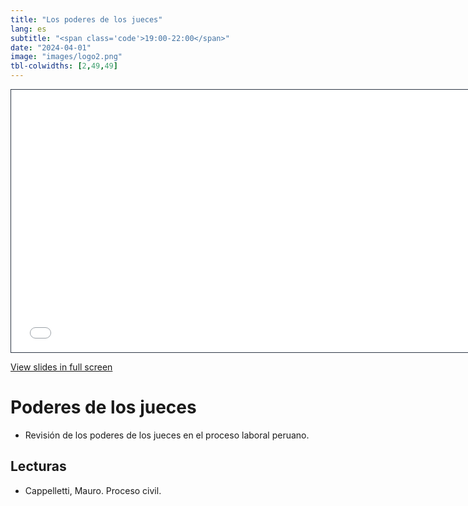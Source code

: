 ```yaml
---
title: "Los poderes de los jueces"
lang: es
subtitle: "<span class='code'>19:00-22:00</span>"
date: "2024-04-01"
image: "images/logo2.png"
tbl-colwidths: [2,49,49]
---
```


```{=html}
<iframe class="slide-deck" src="../materials/2024-03-PODERES-JUECES-PRECEDENTES.html" height="420" width="747" style="border: 1px solid #2e3846;"></iframe>
```

[View slides in full screen](../materials/2024-03-PODERES-JUECES-PRECEDENTES.html)

# Poderes de los jueces

-   Revisión de los poderes de los jueces en el proceso laboral peruano. 

## Lecturas

-   Cappelletti, Mauro. Proceso civil.